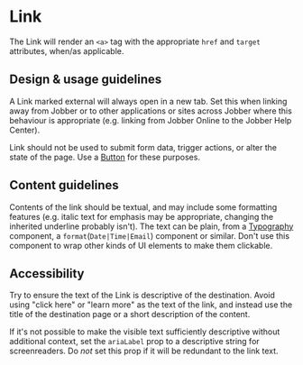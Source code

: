 
# Link

<Meta title="Components/Text and Typography/Link" />

The Link will render an `<a>` tag with the appropriate `href` and `target`
attributes, when/as applicable.

## Design & usage guidelines

A Link marked external will always open in a new tab. Set this when linking away
from Jobber or to other applications or sites across Jobber where this behaviour
is appropriate (e.g. linking from Jobber Online to the Jobber Help Center).

Link should not be used to submit form data, trigger actions, or alter the state
of the page. Use a [Button](../?path=/docs/components-actions-button--docs) for
these purposes.

## Content guidelines

Contents of the link should be textual, and may include some formatting features
(e.g. italic text for emphasis may be appropriate, changing the inherited
underline probably isn't). The text can be plain, from a
[Typography](../?path=/docs/components-text-and-typography-typography--docs)
component, a `format`(`Date|Time|Email`) component or similar. Don't use this
component to wrap other kinds of UI elements to make them clickable.

## Accessibility

Try to ensure the text of the Link is descriptive of the destination. Avoid
using "click here" or "learn more" as the text of the link, and instead use the
title of the destination page or a short description of the content.

If it's not possible to make the visible text sufficiently descriptive without
additional context, set the `ariaLabel` prop to a descriptive string for
screenreaders. Do _not_ set this prop if it will be redundant to the link text.
